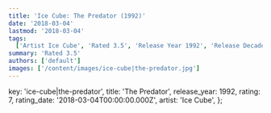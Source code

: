 ```yaml
---
title: 'Ice Cube: The Predator (1992)'
date: '2018-03-04'
lastmod: '2018-03-04'
tags:
  ['Artist Ice Cube', 'Rated 3.5', 'Release Year 1992', 'Release Decade 1990']
summary: 'Rated 3.5'
authors: ['default']
images: ['/content/images/ice-cube|the-predator.jpg']
---
```


  key: 'ice-cube|the-predator',
  title: 'The Predator',
  release_year: 1992,
  rating: 7,
  rating_date: '2018-03-04T00:00:00.000Z',
  artist: 'Ice Cube',
};

<MusicRating data={data} />
